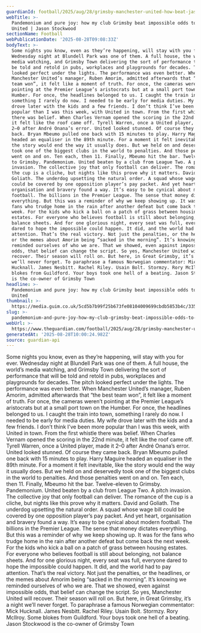 ```yaml
---
guardianId: football/2025/aug/28/grimsby-manchester-united-how-beat-jason-stockwood
webTitle: >-
  Pandemonium and pure joy: how my club Grimsby beat impossible odds to stun
  United | Jason Stockwood
sectionName: Football
webPublicationDate: '2025-08-28T09:08:33Z'
bodyText: >-
  Some nights you know, even as they’re happening, will stay with you for ever.
  Wednesday night at Blundell Park was one of them. A full house, the world’s
  media watching, and Grimsby Town delivering the sort of performance that will
  be told and retold in pubs, workplaces and playgrounds for decades. The pitch
  looked perfect under the lights. The performance was even better. When
  Manchester United’s manager, Ruben Amorim, admitted afterwards that “the best
  team won”, it felt like a moment of truth. For once, the cameras weren’t
  pointing at the Premier League’s aristocrats but at a small port town on the
  Humber. For once, the headlines belonged to us. I caught the train into town,
  something I rarely do now. I needed to be early for media duties. My wife
  drove later with the kids and a few friends. I don’t think I’ve been more
  popular than I was this week, with United in town. From the first whistle
  there was belief. When Charles Vernam opened the scoring in the 22nd minute,
  it felt like the roof came off. Tyrell Warren, once a United player, made it
  2–0 after André Onana’s error. United looked stunned. Of course they came
  back. Bryan Mbeumo pulled one back with 15 minutes to play. Harry Maguire
  headed an equaliser in the 89th minute. For a moment it felt inevitable, like
  the story would end the way it usually does. But we held on and deservedly
  took one of the biggest clubs in the world to penalties. And those penalties
  went on and on. Ten each, then 11. Finally, Mbeumo hit the bar. Twelve-eleven
  to Grimsby. Pandemonium. United beaten by a club from League Two. A pitch
  invasion. The collective joy that only football can deliver. The romance of
  the cup is a cliche, but nights like this prove why it matters. David and
  Goliath. The underdog upsetting the natural order. A squad whose wage bill
  could be covered by one opposition player’s pay packet. And yet heart,
  organisation and bravery found a way. It’s easy to be cynical about modern
  football. The billions in the Premier League. The sense that money dictates
  everything. But this was a reminder of why we keep showing up. It was for the
  fans who trudge home in the rain after another defeat but come back the next
  week. For the kids who kick a ball on a patch of grass between housing
  estates. For everyone who believes football is still about belonging, not
  balance sheets. And for one glorious night, every seat was full, everyone
  dared to hope the impossible could happen. It did, and the world had to pay
  attention. That’s the real victory. Not just the penalties, or the headlines,
  or the memes about Amorim being “sacked in the morning”. It’s knowing we
  reminded ourselves of who we are. That we showed, even against impossible
  odds, that belief can change the script. So yes, Manchester United will
  recover. Their season will roll on. But here, in Great Grimsby, it’s a night
  we’ll never forget. To paraphrase a famous Norwegian commentator: Mick
  Hucknall. James Nesbitt. Rachel Riley. Usain Bolt. Stormzy. Rory McIlroy. Some
  blokes from Guildford. Your boys took one hell of a beating. Jason Stockwood
  is the co-owner of Grimsby Town
headline: >-
  Pandemonium and pure joy: how my club Grimsby beat impossible odds to stun
  United
thumbnail: >-
  https://media.guim.co.uk/5cd5b7b99f25b673fe08104009699cbdb5853b4c/335_74_3651_2920/500.jpg
slug: >-
  pandemonium-and-pure-joy-how-my-club-grimsby-beat-impossible-odds-to-stun-united-or-jason-stockwood
webUrl: >-
  https://www.theguardian.com/football/2025/aug/28/grimsby-manchester-united-how-beat-jason-stockwood
generatedAt: '2025-08-28T10:00:24.982Z'
source: guardian-api
---
```

Some nights you know, even as they’re happening, will stay with you for ever. Wednesday night at Blundell Park was one of them. A full house, the world’s media watching, and Grimsby Town delivering the sort of performance that will be told and retold in pubs, workplaces and playgrounds for decades. The pitch looked perfect under the lights. The performance was even better. When Manchester United’s manager, Ruben Amorim, admitted afterwards that “the best team won”, it felt like a moment of truth. For once, the cameras weren’t pointing at the Premier League’s aristocrats but at a small port town on the Humber. For once, the headlines belonged to us. I caught the train into town, something I rarely do now. I needed to be early for media duties. My wife drove later with the kids and a few friends. I don’t think I’ve been more popular than I was this week, with United in town. From the first whistle there was belief. When Charles Vernam opened the scoring in the 22nd minute, it felt like the roof came off. Tyrell Warren, once a United player, made it 2–0 after André Onana’s error. United looked stunned. Of course they came back. Bryan Mbeumo pulled one back with 15 minutes to play. Harry Maguire headed an equaliser in the 89th minute. For a moment it felt inevitable, like the story would end the way it usually does. But we held on and deservedly took one of the biggest clubs in the world to penalties. And those penalties went on and on. Ten each, then 11. Finally, Mbeumo hit the bar. Twelve-eleven to Grimsby. Pandemonium. United beaten by a club from League Two. A pitch invasion. The collective joy that only football can deliver. The romance of the cup is a cliche, but nights like this prove why it matters. David and Goliath. The underdog upsetting the natural order. A squad whose wage bill could be covered by one opposition player’s pay packet. And yet heart, organisation and bravery found a way. It’s easy to be cynical about modern football. The billions in the Premier League. The sense that money dictates everything. But this was a reminder of why we keep showing up. It was for the fans who trudge home in the rain after another defeat but come back the next week. For the kids who kick a ball on a patch of grass between housing estates. For everyone who believes football is still about belonging, not balance sheets. And for one glorious night, every seat was full, everyone dared to hope the impossible could happen. It did, and the world had to pay attention. That’s the real victory. Not just the penalties, or the headlines, or the memes about Amorim being “sacked in the morning”. It’s knowing we reminded ourselves of who we are. That we showed, even against impossible odds, that belief can change the script. So yes, Manchester United will recover. Their season will roll on. But here, in Great Grimsby, it’s a night we’ll never forget. To paraphrase a famous Norwegian commentator: Mick Hucknall. James Nesbitt. Rachel Riley. Usain Bolt. Stormzy. Rory McIlroy. Some blokes from Guildford. Your boys took one hell of a beating. Jason Stockwood is the co-owner of Grimsby Town
